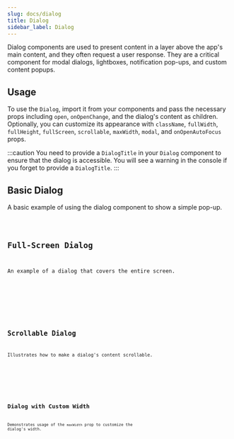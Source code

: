 ```yaml
---
slug: docs/dialog
title: Dialog
sidebar_label: Dialog
---
```


Dialog components are used to present content in a layer above the app's main content, and they often request a user response. They are a critical component for modal dialogs, lightboxes, notification pop-ups, and custom content popups.

## Usage

To use the `Dialog`, import it from your components and pass the necessary props including `open`, `onOpenChange`, and the dialog's content as children. Optionally, you can customize its appearance with `className`, `fullWidth`, `fullHeight`, `fullScreen`, `scrollable`, `maxWidth`, `modal`, and `onOpenAutoFocus` props.

:::caution
You need to provide a `DialogTitle` in your `Dialog` component to ensure that the dialog is accessible.
You will see a warning in the console if you forget to provide a `DialogTitle`.
:::



## Basic Dialog

A basic example of using the dialog component to show a simple pop-up.


<CodeSample>
    <DialogBasicDemo/>
</CodeSample>

<Code code={DialogBasicSource} lang="tsx" />

## Full-Screen Dialog

An example of a dialog that covers the entire screen.


<CodeSample>
    <DialogFullScreenDemo/>
</CodeSample>

<Code code={DialogFullScreenSource} lang="tsx" />

## Scrollable Dialog

Illustrates how to make a dialog's content scrollable.


<CodeSample>
    <DialogScrollableDemo/>
</CodeSample>

<Code code={DialogScrollableSource} lang="tsx" />

## Dialog with Custom Width

Demonstrates usage of the `maxWidth` prop to customize the dialog's width.


<CodeSample>
    <DialogCustomWidthDemo/>
</CodeSample>

<Code code={DialogCustomWidthSource} lang="tsx" />
